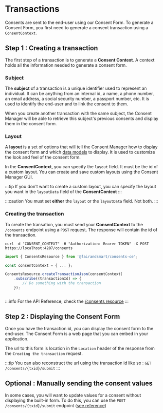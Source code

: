
# Transactions
Consents are sent to the end-user using our Consent Form. To generate a Consent Form, you first need to generate a consent transaction using a `ConsentContext`.

## Step 1 : Creating a transaction

The first step of a transaction is to generate a **Consent Context**. A context holds all the information needed to generate a consent form.

### Subject
The **subject** of a transaction is a unique identifier used to represent an individual. It can be anything from an internal id, a name, a phone number, an email address, a social security number, a passport number, etc. It is used to identify the end-user and to link the consent to them.

When you create another transaction with the same subject, the Consent Manager will be able to retrieve this subject's previous consents and display them in the consent form.

### Layout
A **layout** is a set of options that will tell the Consent Manager how to display the consent form and which [data models](models) to display. It is used to customize the look and feel of the consent form.

In the **ConsentContext**, you can specify the `layout` field. It must be the id of a custom layout. You can create and save custom layouts using the Consent Manager GUI.

:::tip
If you don't want to create a custom layout, you can specify the layout you want in the `layoutData` field of the **ConsentContext**
:::

:::caution
You must set **either** the `layout` or the `layoutData` field. Not both.
:::

### Creating the transaction

To create the transation, you must send your **ConsentContext** to the `/consents` endpoint using a `POST` request. The response will contain the id of the transaction.

<Tabs>
<TabItem value="http" label="curl">

```http
curl -d "CONSENT_CONTEXT" -H "Authorization: Bearer TOKEN" -X POST https://localhost:4287/consents
```

</TabItem>
<TabItem value="js" label="Consent.js">

```js
import { ConsentsResource } from '@fairandsmart/consents-ce';

const consentContext = { ... };

ConsentsResource.createTransactionJson(consentContext)
    .subscribe((transactionId) => {
        // Do something with the transaction
    });
```

</TabItem>
<TabItem value="java" label="Java">

```java

```
</TabItem>
</Tabs>

:::info
For the API Reference, check the [/consents resource](/apiReference#tag/Consent)
:::

## Step 2 : Displaying the Consent Form

Once you have the transaction id, you can display the consent form to the end-user. The Consent Form is a web page that you can embed in your application.

The url to this form is location in the `Location` header of the response from the `Creating the transaction` request.

:::tip
You can also reconstruct the url using the transaction id like so : `GET /consents/{txid}/submit`
:::

## Optional : Manually sending the consent values

In some cases, you will want to update values for a consent without displaying the built-in form. To do this, you can use the `POST /consents/{txid}/submit` endpoint ([see reference](apiReference#tag/Consent/paths/~1consents~1%7Btxid%7D~1submit/post))

